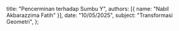   title: "Pencerminan terhadap Sumbu Y",
  authors: [{ name: "Nabil Akbarazzima Fatih" }],
  date: "10/05/2025",
  subject: "Transformasi Geometri",
};
